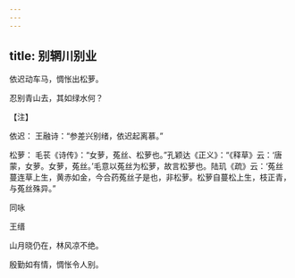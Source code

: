 ```yaml
---
---
---
```

title: 别辋川别业
---




依迟动车马，惆怅出松萝。

忍别青山去，其如绿水何？

【注】

依迟： 王融诗：“参差兴别绪，依迟起离慕。”

松萝： 毛苌《诗传》：“女萝，菟丝、松萝也。”孔颖达《正义》：“《释草》云：‘唐蒙，女萝。女萝，菟丝。’毛意以菟丝为松萝，故言松萝也。陆玑《疏》云：‘菟丝蔓连草上生，黄赤如金，今合药菟丝子是也，非松萝。松萝自蔓松上生，枝正青，与菟丝殊异。”





同咏


王缙

山月晓仍在，林风凉不绝。

殷勤如有情，惆怅令人别。
